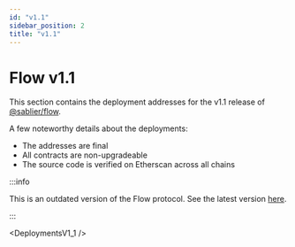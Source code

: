 ```yaml
---
id: "v1.1"
sidebar_position: 2
title: "v1.1"
---
```



# Flow v1.1

This section contains the deployment addresses for the v1.1 release of
[@sablier/flow](https://npmjs.com/package/@sablier/flow).

A few noteworthy details about the deployments:

- The addresses are final
- All contracts are non-upgradeable
- The source code is verified on Etherscan across all chains

:::info

This is an outdated version of the Flow protocol. See the latest version [here](/guides/flow/deployments).

:::

<DeploymentsV1_1 />
